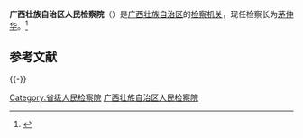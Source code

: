 {{Infobox PRCG
|机构名称 = 广西壮族自治区人民检察院<br>{{lang|za|Gvangjsih Bouxcuengh Swcigih Yinzminz Genjcazyen}}
|标志1    = Supreme_People's_Procuratorate_of_P.R.China's_badge_.svg
|标志1说明 = [[中华人民共和国人民检察院检徽|中华人民共和国人民检察院检徽]]
|职位1    = [[检察长|检察长]]
|人员1    = [[茅仲华|茅仲华]]
|衔级1    = [[二级大检察官|二级大检察官]]
|职位2    =
|人员2    =
|职位3    =
|人员3    =
|职位4    =
|人员4    =
|授权法源 = [[中华人民共和国宪法|中华人民共和国宪法]]<br />[[s:中华人民共和国刑法|中华人民共和国刑法]]<br />[[s:中华人民共和国刑事诉讼法|中华人民共和国刑事诉讼法]]
|组织法规 = [[s:中华人民共和国人民检察院组织法|中华人民共和国人民检察院组织法]]
|业务上级 = [[中华人民共和国最高人民检察院|中华人民共和国最高人民检察院]]
|组织上级 = [[广西壮族自治区人民代表大会|广西壮族自治区人民代表大会]]<br />[[广西壮族自治区人民代表大会常务委员会|广西壮族自治区人民代表大会常务委员会]]
|中共上级 = [[中国共产党广西壮族自治区委员会|中国共产党广西壮族自治区委员会]]
|中共本级 = 中国共产党广西壮族自治区人民检察院党组
|机构类型 = [[检察机关|法律监督机关]]
|行政级别 = 副省级
|地址1    = [[广西壮族自治区|广西壮族自治区]]
|前身     = 
|邮编1    =
|电话1    =
|网站     = 
|网址     = http://www.gx.jcy.gov.cn/
}}
'''广西壮族自治区人民检察院'''（{{lang-za|Gvangjsih Bouxcuengh Swcigih Yinzminz Genjcazyen}}）是[[广西壮族自治区|广西壮族自治区]]的[[检察机关|检察机关]]，现任检察长为[[茅仲华|茅仲华]]。<ref>{{Cite book|title=中国法律年鉴 2018|author=伍晓梅主编; 中国法律年鉴编辑部编|publisher=中国法律年鉴社|year=|issn=1003-1715|location=|pages=}}</ref>

== 参考文献 ==
{{Reflist}}

{{-}}
{{党和国家机构|广西壮族自治区|level=高级}}
{{中华人民共和国各省级行政区|检察机关}}
{{广西壮族自治区领导人}}
{{中华人民共和国检察机关|地}}

[[Category:省级人民检察院|Category:省级人民检察院]]
[[Category:广西壮族自治区人民检察院|]]